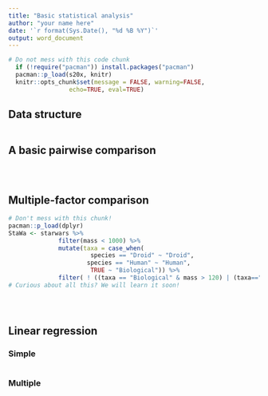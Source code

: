 ```yaml
---
title: "Basic statistical analysis"
author: "your name here"
date: '`r format(Sys.Date(), "%d %B %Y")`'
output: word_document
---
```


```r
# Do not mess with this code chunk
  if (!require("pacman")) install.packages("pacman")
  pacman::p_load(s20x, knitr)
  knitr::opts_chunk$set(message = FALSE, warning=FALSE, 
                 echo=TRUE, eval=TRUE)
```


## Data structure 



```r


```


## A basic pairwise comparison


```r


```


```r


```


```r



```

## Multiple-factor comparison


```r
# Don't mess with this chunk!
pacman::p_load(dplyr)
StaWa <- starwars %>% 
              filter(mass < 1000) %>%
              mutate(taxa = case_when(
                       species == "Droid" ~ "Droid", 
                      species == "Human" ~ "Human",
                       TRUE ~ "Biological")) %>%
              filter( ! ((taxa == "Biological" & mass > 120) | (taxa=="Human" & mass < 50)) )
# Curious about all this? We will learn it soon!
```



```r



```


```r


```



```r



```


## Linear regression 

### Simple 


```r



```

### Multiple 


```r

```